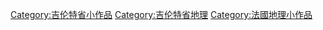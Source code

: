[[Category:吉伦特省小作品|Category:吉伦特省小作品]]
[[Category:吉伦特省地理|Category:吉伦特省地理]]
[[Category:法國地理小作品|Category:法國地理小作品]]